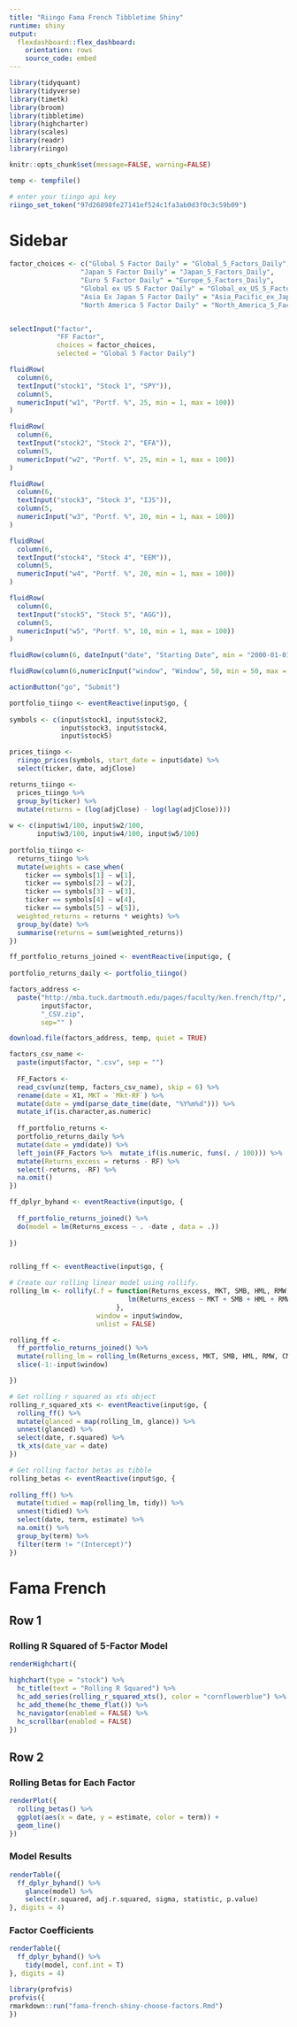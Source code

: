 ```yaml
---
title: "Riingo Fama French Tibbletime Shiny"
runtime: shiny
output:
  flexdashboard::flex_dashboard:
    orientation: rows
    source_code: embed
---
```



```r

library(tidyquant)
library(tidyverse)
library(timetk)
library(broom)
library(tibbletime)
library(highcharter)
library(scales)
library(readr)
library(riingo)

knitr::opts_chunk$set(message=FALSE, warning=FALSE)

temp <- tempfile()

# enter your tiingo api key
riingo_set_token("97d26898fe27141ef524c1fa3ab0d3f0c3c59b09")

```


Sidebar {.sidebar}
====================================
  
```r

factor_choices <- c("Global 5 Factor Daily" = "Global_5_Factors_Daily",
                  "Japan 5 Factor Daily" = "Japan_5_Factors_Daily",
                  "Euro 5 Factor Daily" = "Europe_5_Factors_Daily",
                  "Global ex US 5 Factor Daily" = "Global_ex_US_5_Factors_Daily",
                  "Asia Ex Japan 5 Factor Daily" = "Asia_Pacific_ex_Japan_5_Factors_Daily",
                  "North America 5 Factor Daily" = "North_America_5_Factors_Daily")


selectInput("factor", 
            "FF Factor",
            choices = factor_choices,
            selected = "Global 5 Factor Daily")

fluidRow(
  column(6,
  textInput("stock1", "Stock 1", "SPY")),
  column(5,
  numericInput("w1", "Portf. %", 25, min = 1, max = 100))
)  

fluidRow(
  column(6,
  textInput("stock2", "Stock 2", "EFA")),
  column(5,
  numericInput("w2", "Portf. %", 25, min = 1, max = 100))
)

fluidRow(
  column(6,
  textInput("stock3", "Stock 3", "IJS")),
  column(5,
  numericInput("w3", "Portf. %", 20, min = 1, max = 100))
)

fluidRow(
  column(6,
  textInput("stock4", "Stock 4", "EEM")),
  column(5,
  numericInput("w4", "Portf. %", 20, min = 1, max = 100))
)

fluidRow(
  column(6,
  textInput("stock5", "Stock 5", "AGG")),
  column(5,
  numericInput("w5", "Portf. %", 10, min = 1, max = 100))
)

fluidRow(column(6, dateInput("date", "Starting Date", min = "2000-01-01", "2017-01-01", format = "yyyy-mm-dd")))

fluidRow(column(6,numericInput("window", "Window", 50, min = 50, max = 250, step = 20)))

actionButton("go", "Submit")
```

```r

portfolio_tiingo <- eventReactive(input$go, {
  
symbols <- c(input$stock1, input$stock2, 
             input$stock3, input$stock4, 
             input$stock5)

prices_tiingo <- 
  riingo_prices(symbols, start_date = input$date) %>% 
  select(ticker, date, adjClose)

returns_tiingo <- 
  prices_tiingo %>%
  group_by(ticker) %>%  
  mutate(returns = (log(adjClose) - log(lag(adjClose)))) 
  
w <- c(input$w1/100, input$w2/100, 
       input$w3/100, input$w4/100, input$w5/100)
  
portfolio_tiingo <-  
  returns_tiingo %>% 
  mutate(weights = case_when(
    ticker == symbols[1] ~ w[1],
    ticker == symbols[2] ~ w[2],
    ticker == symbols[3] ~ w[3],
    ticker == symbols[4] ~ w[4],
    ticker == symbols[5] ~ w[5]), 
  weighted_returns = returns * weights) %>% 
  group_by(date) %>% 
  summarise(returns = sum(weighted_returns))
})


```



```r

ff_portfolio_returns_joined <- eventReactive(input$go, {
  
portfolio_returns_daily <- portfolio_tiingo()

factors_address <- 
  paste("http://mba.tuck.dartmouth.edu/pages/faculty/ken.french/ftp/", 
        input$factor, 
        "_CSV.zip", 
        sep="" )

download.file(factors_address, temp, quiet = TRUE)

factors_csv_name <- 
  paste(input$factor, ".csv", sep = "")
  
  FF_Factors <- 
  read_csv(unz(temp, factors_csv_name), skip = 6) %>% 
  rename(date = X1, MKT = `Mkt-RF`) %>%
  mutate(date = ymd(parse_date_time(date, "%Y%m%d"))) %>%
  mutate_if(is.character,as.numeric)
  
  ff_portfolio_returns <-
  portfolio_returns_daily %>%
  mutate(date = ymd(date)) %>% 
  left_join(FF_Factors %>%  mutate_if(is.numeric, funs(. / 100))) %>% 
  mutate(Returns_excess = returns - RF) %>%
  select(-returns, -RF) %>% 
  na.omit()
})

ff_dplyr_byhand <- eventReactive(input$go, {
  
  ff_portfolio_returns_joined() %>% 
  do(model = lm(Returns_excess ~ . -date , data = .)) 
  
})


rolling_ff <- eventReactive(input$go, {

# Create our rolling linear model using rollify.    
rolling_lm <- rollify(.f = function(Returns_excess, MKT, SMB, HML, RMW, CMA) {
                              lm(Returns_excess ~ MKT + SMB + HML + RMW + CMA)
                           }, 
                      window = input$window, 
                      unlist = FALSE)

rolling_ff <- 
  ff_portfolio_returns_joined() %>% 
  mutate(rolling_lm = rolling_lm(Returns_excess, MKT, SMB, HML, RMW, CMA)) %>% 
  slice(-1:-input$window)

})
```

```r
# Get rolling r squared as xts object
rolling_r_squared_xts <- eventReactive(input$go, {
  rolling_ff() %>% 
  mutate(glanced = map(rolling_lm, glance)) %>% 
  unnest(glanced) %>% 
  select(date, r.squared) %>% 
  tk_xts(date_var = date)
})
```

```r
# Get rolling factor betas as tibble
rolling_betas <- eventReactive(input$go, {
  
rolling_ff() %>%
  mutate(tidied = map(rolling_lm, tidy)) %>% 
  unnest(tidied) %>% 
  select(date, term, estimate) %>% 
  na.omit() %>%
  group_by(term) %>%
  filter(term != "(Intercept)")
})  
```

Fama French 
====================================

Row 1 {.tabset}
---------------------

### Rolling R Squared of 5-Factor Model

```r
renderHighchart({

highchart(type = "stock") %>% 
  hc_title(text = "Rolling R Squared") %>%
  hc_add_series(rolling_r_squared_xts(), color = "cornflowerblue") %>%
  hc_add_theme(hc_theme_flat()) %>%
  hc_navigator(enabled = FALSE) %>% 
  hc_scrollbar(enabled = FALSE)
})
```

Row 2 {.tabset}
------------------------------

### Rolling Betas for Each Factor

```r
renderPlot({
  rolling_betas() %>%  
  ggplot(aes(x = date, y = estimate, color = term)) + 
  geom_line()
})
```

### Model Results

```r
renderTable({
  ff_dplyr_byhand() %>% 
    glance(model) %>% 
    select(r.squared, adj.r.squared, sigma, statistic, p.value)
}, digits = 4)
```

### Factor Coefficients

```r
renderTable({
  ff_dplyr_byhand() %>% 
    tidy(model, conf.int = T)
}, digits = 4)
```

```r
library(profvis)
profvis({
rmarkdown::run("fama-french-shiny-choose-factors.Rmd")
})
```